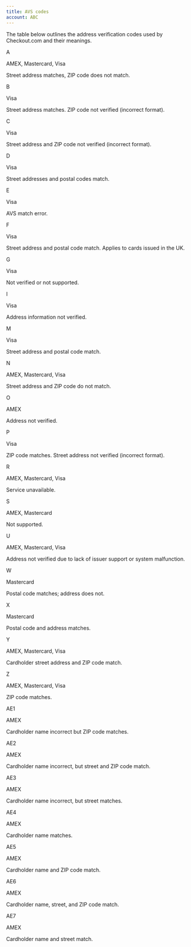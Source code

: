 ```yaml
---
title: AVS codes
account: ABC
---
```


The table below outlines the address verification codes used by Checkout.com and their meanings.

<Table>
<TableHead headers={['AVS code', 'Scheme(s)', 'Description']} />
<TableBody>
<TableRow>
<TableCell>

A

</TableCell>
<TableCell>

AMEX, Mastercard, Visa

</TableCell>
<TableCell>

Street address matches, ZIP code does not match.

</TableCell>
</TableRow>
<TableRow>
<TableCell>

B

</TableCell>
<TableCell>

Visa

</TableCell>
<TableCell>

Street address matches. ZIP code not verified (incorrect format).

</TableCell>
</TableRow>
<TableRow>
<TableCell>

C

</TableCell>
<TableCell>

Visa

</TableCell>
<TableCell>

Street address and ZIP code not verified (incorrect format).

</TableCell>
</TableRow>
<TableRow>
<TableCell>

D

</TableCell>
<TableCell>

Visa

</TableCell>
<TableCell>

Street addresses and postal codes match.

</TableCell>
</TableRow>
<TableRow>
<TableCell>

E

</TableCell>
<TableCell>

Visa

</TableCell>
<TableCell>

AVS match error.

</TableCell>
</TableRow>
<TableRow>
<TableCell>

F

</TableCell>
<TableCell>

Visa

</TableCell>
<TableCell>

Street address and postal code match. Applies to cards issued in the UK.

</TableCell>
</TableRow>
<TableRow>
<TableCell>

G

</TableCell>
<TableCell>

Visa

</TableCell>
<TableCell>

Not verified or not supported.

</TableCell>
</TableRow>
<TableRow>
<TableCell>

I

</TableCell>
<TableCell>

Visa

</TableCell>
<TableCell>

Address information not verified.

</TableCell>
</TableRow>
<TableRow>
<TableCell>

M

</TableCell>
<TableCell>

Visa

</TableCell>
<TableCell>

Street address and postal code match.

</TableCell>
</TableRow>
<TableRow>
<TableCell>

N

</TableCell>
<TableCell>

AMEX, Mastercard, Visa

</TableCell>
<TableCell>

Street address and ZIP code do not match.

</TableCell>
</TableRow>
<TableRow>
<TableCell>

O

</TableCell>
<TableCell>

AMEX

</TableCell>
<TableCell>


Address not verified.

</TableCell>
</TableRow>
<TableRow>
<TableCell>

P

</TableCell>
<TableCell>

Visa

</TableCell>
<TableCell>

ZIP code matches. Street address not verified (incorrect format).

</TableCell>
</TableRow>
<TableRow>
<TableCell>

R

</TableCell>
<TableCell>

AMEX, Mastercard, Visa

</TableCell>
<TableCell>

Service unavailable.

</TableCell>
</TableRow>
<TableRow>
<TableCell>

S

</TableCell>
<TableCell>

AMEX, Mastercard

</TableCell>
<TableCell>

Not supported.

</TableCell>
</TableRow>
<TableRow>
<TableCell>

U

</TableCell>
<TableCell>

AMEX, Mastercard, Visa

</TableCell>
<TableCell>

Address not verified due to lack of issuer support or system
malfunction.

</TableCell>
</TableRow>
<TableRow>
<TableCell>

W

</TableCell>
<TableCell>

Mastercard

</TableCell>
<TableCell>
	
Postal code matches; address does not.

</TableCell>
</TableRow>
<TableRow>
<TableCell>

X

</TableCell>
<TableCell>

Mastercard

</TableCell>
<TableCell>
	
Postal code and address matches.

</TableCell>
</TableRow>
<TableRow>
<TableCell>

Y

</TableCell>
<TableCell>

AMEX, Mastercard, Visa

</TableCell>
<TableCell>

Cardholder street address and ZIP code match.

</TableCell>
</TableRow>
<TableRow>
<TableCell>

Z

</TableCell>
<TableCell>

AMEX, Mastercard, Visa

</TableCell>
<TableCell>

ZIP code matches.

</TableCell>
</TableRow>
<TableRow>
<TableCell>

AE1

</TableCell>
<TableCell>

AMEX

</TableCell>
<TableCell>

Cardholder name incorrect but ZIP code matches.

</TableCell>
</TableRow>
<TableRow>
<TableCell>

AE2

</TableCell>
<TableCell>

AMEX

</TableCell>
<TableCell>

Cardholder name incorrect, but street and ZIP code match.

</TableCell>
</TableRow>
<TableRow>
<TableCell>

AE3

</TableCell>
<TableCell>

AMEX

</TableCell>
<TableCell>

Cardholder name incorrect, but street matches.

</TableCell>
</TableRow>
<TableRow>
<TableCell>

AE4

</TableCell>
<TableCell>

AMEX

</TableCell>
<TableCell>

Cardholder name matches.

</TableCell>
</TableRow>
<TableRow>
<TableCell>

AE5

</TableCell>
<TableCell>

AMEX

</TableCell>
<TableCell>

Cardholder name and ZIP code match.

</TableCell>
</TableRow>
<TableRow>
<TableCell>

AE6

</TableCell>
<TableCell>

AMEX

</TableCell>
<TableCell>

Cardholder name, street, and ZIP code match.

</TableCell>
</TableRow>
<TableRow>
<TableCell>

AE7

</TableCell>
<TableCell>

AMEX

</TableCell>
<TableCell>

Cardholder name and street match.

</TableCell>
</TableRow>
</TableBody>
</Table>
